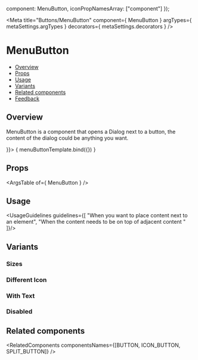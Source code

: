 

  component: MenuButton,
  iconPropNamesArray: ["component"]
});

<Meta
  title="Buttons/MenuButton"
  component={ MenuButton }
  argTypes={ metaSettings.argTypes }
  decorators={ metaSettings.decorators }
/>

<!--- Component template -->


<!--- Component documentation -->

# MenuButton
- [Overview](#overview)
- [Props](#props)
- [Usage](#usage)
- [Variants](#variants)
- [Related components](#related-components)
- [Feedback](#feedback)

## Overview
MenuButton is a component that opens a Dialog next to a button, the content of the dialog could be anything you want.

<Canvas>
  <Story name="Overview"
         args={ {
            children: <Menu id="menu" size={Menu.sizes.MEDIUM}>
                         <MenuTitle caption="Look up, you might see" captionPosition={MenuTitle.positions.TOP} />
                         <MenuItem icon={Sun} onClick={NOOP} iconType={MenuItem.iconType.SVG} title="The sun" />
                         <MenuItem icon={Moon} onClick={NOOP} iconType={MenuItem.iconType.SVG} title="The moon" />
                         <MenuItem icon={Favorite} onClick={NOOP} iconType={MenuItem.iconType.SVG} title="And the stars" />
                       </Menu>
                       }}>
    { menuButtonTemplate.bind({}) }
  </Story>
</Canvas>

## Props
<ArgsTable of={ MenuButton } />

## Usage
<UsageGuidelines guidelines={[
  "When you want to place content next to an element",
  "When the content needs to be on top of adjacent content "
]}/>

## Variants
### Sizes
<Canvas>
  <Story name="Sizes">
    <MenuButton size={MenuButton.sizes.XXS}>
        <Menu id="menu" size={Menu.sizes.MEDIUM}>
             <MenuTitle caption="Look up, you might see" captionPosition={MenuTitle.positions.TOP} />
             <MenuItem icon={Sun} onClick={NOOP} iconType={MenuItem.iconType.SVG} title="The sun" />
       </Menu>
    </MenuButton>
    <MenuButton size={MenuButton.sizes.XS}>
        <Menu id="menu" size={Menu.sizes.MEDIUM}>
             <MenuTitle caption="Look up, you might see" captionPosition={MenuTitle.positions.TOP} />
             <MenuItem icon={Sun} onClick={NOOP} iconType={MenuItem.iconType.SVG} title="The sun" />
       </Menu>
    </MenuButton>
    <MenuButton size={MenuButton.sizes.SMALL}>
        <Menu id="menu" size={Menu.sizes.MEDIUM}>
             <MenuTitle caption="Look up, you might see" captionPosition={MenuTitle.positions.TOP} />
             <MenuItem icon={Sun} onClick={NOOP} iconType={MenuItem.iconType.SVG} title="The sun" />
       </Menu>
    </MenuButton>
    <MenuButton size={MenuButton.sizes.MEDIUM}>
        <Menu id="menu" size={Menu.sizes.MEDIUM}>
             <MenuTitle caption="Look up, you might see" captionPosition={MenuTitle.positions.TOP} />
             <MenuItem icon={Sun} onClick={NOOP} iconType={MenuItem.iconType.SVG} title="The sun" />
       </Menu>
    </MenuButton>
    <MenuButton size={MenuButton.sizes.LARGE}>
        <Menu id="menu" size={Menu.sizes.MEDIUM}>
             <MenuTitle caption="Look up, you might see" captionPosition={MenuTitle.positions.TOP} />
             <MenuItem icon={Sun} onClick={NOOP} iconType={MenuItem.iconType.SVG} title="The sun" />
       </Menu>
    </MenuButton>
  </Story>
</Canvas>

### Different Icon

<Canvas>
  <Story name="Different Icon">
    <MenuButton component={MoveArrowDown} >
        <Menu id="menu" size={Menu.sizes.MEDIUM}>
             <MenuTitle caption="Look up, you might see" captionPosition={MenuTitle.positions.TOP} />
             <MenuItem icon={Sun} onClick={NOOP} iconType={MenuItem.iconType.SVG} title="The sun" />
       </Menu>
    </MenuButton>
  </Story>
</Canvas>

### With Text
<Canvas>
  <Story name="With Text">
  <div style={{ width: 200}}>
    <MenuButton text="Open" >
        <Menu id="menu" size={Menu.sizes.MEDIUM}>
             <MenuTitle caption="Look up, you might see" captionPosition={MenuTitle.positions.TOP} />
             <MenuItem icon={Sun} onClick={NOOP} iconType={MenuItem.iconType.SVG} title="The sun" />
       </Menu>
    </MenuButton>
    </div>
  </Story>
</Canvas>


### Disabled
<Canvas>
  <Story name="Disabled">
    <MenuButton disabled tooltipContent="This action is not available now" >
        <Menu id="menu" size={Menu.sizes.MEDIUM}>
             <MenuTitle caption="Look up, you might see" captionPosition={MenuTitle.positions.TOP} />
             <MenuItem icon={Sun} onClick={NOOP} iconType={MenuItem.iconType.SVG} title="The sun" />
       </Menu>
    </MenuButton>
  </Story>
</Canvas>

## Related components
<RelatedComponents componentsNames={[BUTTON, ICON_BUTTON, SPLIT_BUTTON]} />
